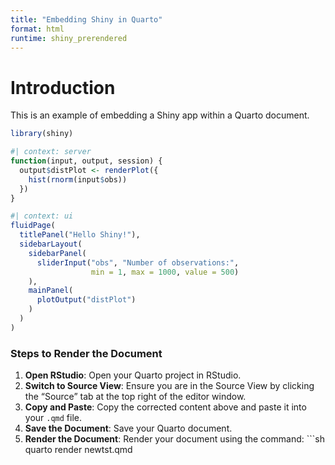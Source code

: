 ```yaml
---
title: "Embedding Shiny in Quarto"
format: html
runtime: shiny_prerendered
---
```


# Introduction

This is an example of embedding a Shiny app within a Quarto document.

```r
library(shiny)
```

```r
#| context: server
function(input, output, session) {
  output$distPlot <- renderPlot({
    hist(rnorm(input$obs))
  })
}

```

```r
#| context: ui
fluidPage(
  titlePanel("Hello Shiny!"),
  sidebarLayout(
    sidebarPanel(
      sliderInput("obs", "Number of observations:",
                  min = 1, max = 1000, value = 500)
    ),
    mainPanel(
      plotOutput("distPlot")
    )
  )
)

```


### Steps to Render the Document

1. **Open RStudio**: Open your Quarto project in RStudio.
2. **Switch to Source View**: Ensure you are in the Source View by clicking the "Source" tab at the top right of the editor window.
3. **Copy and Paste**: Copy the corrected content above and paste it into your `.qmd` file.
4. **Save the Document**: Save your Quarto document.
5. **Render the Document**: Render your document using the command:
   ```sh
   quarto render newtst.qmd